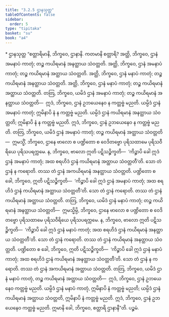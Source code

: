 ```yaml
---
title: "3.2.5 ဌာနသုတ္တ"
tableOfContents: false
sidebar:
  order: 5
type: "tipitaka"
basket: "su"
book: "a4"
---
```



<DynamicBreadcrumb />

<Paragraph type="center" book="a4">
* ဌာနသုတ္တ
</Paragraph>

<Division number="115" book="a4" e="ch" v="15" p="433">

<Paragraph number="762" book="a4">
“စတ္တာရိမာနိ, ဘိက္ခဝေ, ဌာနာနိ. ကတမာနိ စတ္တာရိ? အတ္ထိ, ဘိက္ခဝေ, ဌာနံ အမနာပံ ကာတုံ; တဉ္စ ကယိရမာနံ အနတ္ထာယ သံဝတ္တတိ. အတ္ထိ, ဘိက္ခဝေ, ဌာနံ အမနာပံ ကာတုံ; တဉ္စ ကယိရမာနံ အတ္ထာယ သံဝတ္တတိ. အတ္ထိ, ဘိက္ခဝေ, ဌာနံ မနာပံ ကာတုံ; တဉ္စ ကယိရမာနံ အနတ္ထာယ သံဝတ္တတိ. အတ္ထိ, ဘိက္ခဝေ, ဌာနံ မနာပံ ကာတုံ; တဉ္စ ကယိရမာနံ အတ္ထာယ သံဝတ္တတိ.
</Paragraph>

<Paragraph number="763" book="a4">
တတြ, ဘိက္ခဝေ, ယမိဒံ ဌာနံ အမနာပံ ကာတုံ; တဉ္စ ကယိရမာနံ အနတ္ထာယ သံဝတ္တတိ—  ဣဒံ, ဘိက္ခဝေ, ဌာနံ ဥဘယေနေဝ န ကတ္တဗ္ဗံ မညတိ. ယမ္ပိဒံ ဌာနံ အမနာပံ ကာတုံ; ဣမိနာပိ နံ န ကတ္တဗ္ဗံ မညတိ. ယမ္ပိဒံ ဌာနံ ကယိရမာနံ အနတ္ထာယ သံဝတ္တတိ; ဣမိနာပိ နံ န ကတ္တဗ္ဗံ မညတိ. ဣဒံ, ဘိက္ခဝေ, ဌာနံ ဥဘယေနေဝ န ကတ္တဗ္ဗံ မညတိ.
</Paragraph>

<Paragraph number="764" book="a4">
တတြ, ဘိက္ခဝေ, ယမိဒံ ဌာနံ အမနာပံ ကာတုံ; တဉ္စ ကယိရမာနံ အတ္ထာယ သံဝတ္တတိ—  ဣမသ္မိံ, ဘိက္ခဝေ, ဌာနေ ဗာလော စ ပဏ္ဍိတော စ ဝေဒိတဗ္ဗော ပုရိသထာမေ ပုရိသဝီရိယေ ပုရိသပရက္ကမေ. န, ဘိက္ခဝေ, ဗာလော ဣတိ ပဋိသဉ္စိက္ခတိ—  ‘ကိဉ္စာပိ ခေါ ဣဒံ ဌာနံ အမနာပံ ကာတုံ; အထ စရဟိဒံ ဌာနံ ကယိရမာနံ အတ္ထာယ သံဝတ္တတီ’တိ. သော တံ ဌာနံ န ကရောတိ. တဿ တံ ဌာနံ အကယိရမာနံ အနတ္ထာယ သံဝတ္တတိ. ပဏ္ဍိတော စ ခေါ, ဘိက္ခဝေ, ဣတိ ပဋိသဉ္စိက္ခတိ—  ‘ကိဉ္စာပိ ခေါ ဣဒံ ဌာနံ အမနာပံ ကာတုံ; အထ စရဟိဒံ ဌာနံ ကယိရမာနံ အတ္ထာယ သံဝတ္တတီ’တိ. သော တံ ဌာနံ ကရောတိ. တဿ တံ ဌာနံ ကယိရမာနံ အတ္ထာယ သံဝတ္တတိ.
</Paragraph>

<Paragraph number="765" book="a4">
တတြ, ဘိက္ခဝေ, ယမိဒံ ဌာနံ မနာပံ ကာတုံ; တဉ္စ ကယိရမာနံ အနတ္ထာယ သံဝတ္တတိ—  ဣမသ္မိမ္ပိ, ဘိက္ခဝေ, ဌာနေ ဗာလော စ ပဏ္ဍိတော စ ဝေဒိတဗ္ဗော ပုရိသထာမေ ပုရိသဝီရိယေ ပုရိသပရက္ကမေ. န, ဘိက္ခဝေ, ဗာလော ဣတိ ပဋိသဉ္စိက္ခတိ—  ‘ကိဉ္စာပိ ခေါ ဣဒံ ဌာနံ မနာပံ ကာတုံ; အထ စရဟိဒံ ဌာနံ ကယိရမာနံ အနတ္ထာယ သံဝတ္တတီ’တိ. သော တံ ဌာနံ ကရောတိ. တဿ တံ ဌာနံ ကယိရမာနံ အနတ္ထာယ သံဝတ္တတိ. ပဏ္ဍိတော စ ခေါ, ဘိက္ခဝေ, ဣတိ ပဋိသဉ္စိက္ခတိ—  ‘ကိဉ္စာပိ ခေါ ဣဒံ ဌာနံ မနာပံ ကာတုံ; အထ စရဟိဒံ ဌာနံ ကယိရမာနံ အနတ္ထာယ သံဝတ္တတီ’တိ. သော တံ ဌာနံ န ကရောတိ. တဿ တံ ဌာနံ အကယိရမာနံ အတ္ထာယ သံဝတ္တတိ.
</Paragraph>

<Paragraph number="766" book="a4">
တတြ, ဘိက္ခဝေ, ယမိဒံ ဌာနံ မနာပံ ကာတုံ, တဉ္စ ကယိရမာနံ အတ္ထာယ သံဝတ္တတိ—  ဣဒံ, ဘိက္ခဝေ, ဌာနံ ဥဘယေနေဝ ကတ္တဗ္ဗံ မညတိ. ယမ္ပိဒံ ဌာနံ မနာပံ ကာတုံ, ဣမိနာပိ နံ ကတ္တဗ္ဗံ မညတိ; ယမ္ပိဒံ ဌာနံ ကယိရမာနံ အတ္ထာယ သံဝတ္တတိ, ဣမိနာပိ နံ ကတ္တဗ္ဗံ မညတိ. ဣဒံ, ဘိက္ခဝေ, ဌာနံ ဥဘယေနေဝ ကတ္တဗ္ဗံ မညတိ. ဣမာနိ ခေါ, ဘိက္ခဝေ, စတ္တာရိ ဌာနာနီ”တိ.

</Paragraph>
</Division>

<Paragraph number="767" type="center" book="a4">
ပဉ္စမံ.
</Paragraph>